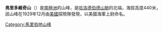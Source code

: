 {{coord|85|27|S|148|12|W|source:GNIS|display=title}}

'''弗里多維奇山'''（{{lang-en|Mount Fridovich}}）是[[南極洲|南極洲]]的山峰，是[[哈洛德伯德山脈|哈洛德伯德山脈]]的北端，海拔高度440米，該山峰在1929年12月由[[美國|美國]]探險隊發現，以美國海軍上尉命名。

{{DEFAULTSORT:Mount Fridovich}}
[[Category:馬里伯地山峰|Category:馬里伯地山峰]]


{{MarieByrdLand-geo-stub}}